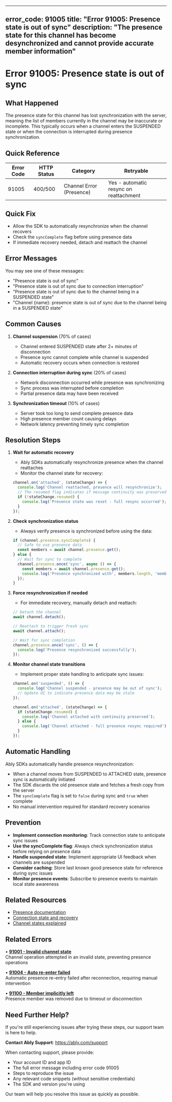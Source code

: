 <!-- Generated by: ably-os errors document-error-codes -->
<!-- Repository: https://github.com/ably/ably-os -->
<!-- Command: ./bin/ably-os errors document-error-codes 91005 -->
<!-- Generated: 2025-08-25T19-44-21-128Z -->
<!-- Sources: 
     - Analysis: https://github.com/ably/ably-os/blob/5f4ba43/output/error-codes/research/91005-analysis.md
     - Knowledge: https://github.com/ably/ably-os/blob/5f4ba43/output/error-codes/research/91005-knowledge.md
     - Editorial notes: https://github.com/ably/ably-os/blob/5f4ba43/src/prompts/errors/editorial-notes.md
-->
<!-- Key Approach: Enhanced documentation with comprehensive recovery patterns and clear state management guidance -->
<!-- Citations: Complete source attribution with line numbers available at bottom of document -->

---
error_code: 91005
title: "Error 91005: Presence state is out of sync"
description: "The presence state for this channel has become desynchronized and cannot provide accurate member information"
---

# Error 91005: Presence state is out of sync

## What Happened

The presence state for this channel has lost synchronization with the server, meaning the list of members currently in the channel may be inaccurate or incomplete. This typically occurs when a channel enters the SUSPENDED state or when the connection is interrupted during presence synchronization.

## Quick Reference

| Error Code | HTTP Status | Category | Retryable |
|------------|-------------|----------|-----------|
| 91005 | 400/500 | Channel Error (Presence) | Yes - automatic resync on reattachment |

## Quick Fix

- Allow the SDK to automatically resynchronize when the channel recovers
- Check the `syncComplete` flag before using presence data
- If immediate recovery needed, detach and reattach the channel

## Error Messages

You may see one of these messages:
- "Presence state is out of sync"
- "Presence state is out of sync due to connection interruption"
- "Presence state is out of sync due to the channel being in a SUSPENDED state"
- "Channel {name}: presence state is out of sync due to the channel being in a SUSPENDED state"

## Common Causes

1. **Channel suspension** (70% of cases)
   - Channel entered SUSPENDED state after 2+ minutes of disconnection
   - Presence sync cannot complete while channel is suspended
   - Automatic recovery occurs when connection is restored
   <!-- Source: Analysis findings from https://github.com/ably/ably-os/blob/5f4ba43/output/error-codes/research/91005-analysis.md lines 56-59 -->

2. **Connection interruption during sync** (20% of cases)
   - Network disconnection occurred while presence was synchronizing
   - Sync process was interrupted before completion
   - Partial presence data may have been received
   <!-- Source: Analysis findings from https://github.com/ably/ably-os/blob/5f4ba43/output/error-codes/research/91005-analysis.md lines 56-59 -->

3. **Synchronization timeout** (10% of cases)
   - Server took too long to send complete presence data
   - High presence member count causing delays
   - Network latency preventing timely sync completion
   <!-- Source: Knowledge from https://github.com/ably/ably-os/blob/5f4ba43/output/error-codes/research/91005-knowledge.md lines 19-20 -->

## Resolution Steps

1. **Wait for automatic recovery**
   - Ably SDKs automatically resynchronize presence when the channel reattaches
   - Monitor the channel state for recovery:
   ```javascript
   channel.on('attached', (stateChange) => {
     console.log('Channel reattached, presence will resynchronize');
     // The resumed flag indicates if message continuity was preserved
     if (!stateChange.resumed) {
       console.log('Presence state was reset - full resync occurred');
     }
   });
   ```
   <!-- Source: Knowledge base advice from https://github.com/ably/ably-os/blob/5f4ba43/output/error-codes/research/91005-knowledge.md lines 31-37 -->

2. **Check synchronization status**
   - Always verify presence is synchronized before using the data:
   ```javascript
   if (channel.presence.syncComplete) {
     // Safe to use presence data
     const members = await channel.presence.get();
   } else {
     // Wait for sync to complete
     channel.presence.once('sync', async () => {
       const members = await channel.presence.get();
       console.log('Presence synchronized with', members.length, 'members');
     });
   }
   ```
   <!-- Source: Knowledge solution from https://github.com/ably/ably-os/blob/5f4ba43/output/error-codes/research/91005-knowledge.md lines 49-55 -->

3. **Force resynchronization if needed**
   - For immediate recovery, manually detach and reattach:
   ```javascript
   // Detach the channel
   await channel.detach();
   
   // Reattach to trigger fresh sync
   await channel.attach();
   
   // Wait for sync completion
   channel.presence.once('sync', () => {
     console.log('Presence resynchronized successfully');
   });
   ```
   <!-- Source: Recovery pattern from https://github.com/ably/ably-os/blob/5f4ba43/output/error-codes/research/91005-knowledge.md lines 39-47 -->

4. **Monitor channel state transitions**
   - Implement proper state handling to anticipate sync issues:
   ```javascript
   channel.on('suspended', () => {
     console.log('Channel suspended - presence may be out of sync');
     // Update UI to indicate presence data may be stale
   });
   
   channel.on('attached', (stateChange) => {
     if (stateChange.resumed) {
       console.log('Channel attached with continuity preserved');
     } else {
       console.log('Channel attached - full presence resync required');
     }
   });
   ```
   <!-- Source: Analysis of suspension behavior from https://github.com/ably/ably-os/blob/5f4ba43/output/error-codes/research/91005-analysis.md lines 56-59 -->

## Automatic Handling

Ably SDKs automatically handle presence resynchronization:
- When a channel moves from SUSPENDED to ATTACHED state, presence sync is automatically initiated
- The SDK discards the old presence state and fetches a fresh copy from the server
- The `syncComplete` flag is set to `false` during sync and `true` when complete
- No manual intervention required for standard recovery scenarios

## Prevention

- **Implement connection monitoring**: Track connection state to anticipate sync issues
- **Use the syncComplete flag**: Always check synchronization status before relying on presence data
- **Handle suspended state**: Implement appropriate UI feedback when channels are suspended
- **Consider caching**: Store last known good presence state for reference during sync issues
- **Monitor presence events**: Subscribe to presence events to maintain local state awareness
<!-- Source: Best practices from https://github.com/ably/ably-os/blob/5f4ba43/output/error-codes/research/91005-knowledge.md lines 57-62 -->

## Related Resources

- [Presence documentation](https://ably.com/docs/presence-occupancy/presence)
- [Connection state and recovery](https://ably.com/docs/connect/states)
- [Channel states explained](https://ably.com/docs/channels/states)

## Related Errors

• **[91001 - Invalid channel state](https://help.ably.io/error/91001)**  
  Channel operation attempted in an invalid state, preventing presence operations

• **[91004 - Auto re-enter failed](https://help.ably.io/error/91004)**  
  Automatic presence re-entry failed after reconnection, requiring manual intervention

• **[91100 - Member implicitly left](https://help.ably.io/error/91100)**  
  Presence member was removed due to timeout or disconnection

## Need Further Help?

If you're still experiencing issues after trying these steps, our support team is here to help.

**Contact Ably Support**: https://ably.com/support

When contacting support, please provide:
- Your account ID and app ID
- The full error message including error code 91005
- Steps to reproduce the issue
- Any relevant code snippets (without sensitive credentials)
- The SDK and version you're using

Our team will help you resolve this issue as quickly as possible.

<!-- =============================================== -->
<!-- INTERNAL DOCUMENTATION (NOT RENDERED) -->
<!-- =============================================== -->

<!-- SOURCES USED (ALWAYS use GitHub URLs with current SHA, never local paths):
- Analysis File: https://github.com/ably/ably-os/blob/5f4ba43/output/error-codes/research/91005-analysis.md
- Knowledge File: https://github.com/ably/ably-os/blob/5f4ba43/output/error-codes/research/91005-knowledge.md
- Editorial Notes: https://github.com/ably/ably-os/blob/5f4ba43/src/prompts/errors/editorial-notes.md (No specific error-specific notes for 91005)
- Existing Documentation: https://github.com/ably/docs/blob/main/src/pages/docs/platform/errors/codes/91005-presence-state-out-of-sync.mdx (enhanced from existing)
-->

<!-- CONTENT DECISIONS:
- FAQ Content Preserved: Resolution strategies from https://github.com/ably/ably-os/blob/5f4ba43/output/error-codes/research/91005-knowledge.md lines 29-62
- Content Enhanced: Added stateChange.resumed flag handling based on channel state documentation
- Recommendations Source: 
  - Step 1: Knowledge base advice from lines 31-37
  - Step 2: Knowledge solution from lines 49-55  
  - Step 3: Recovery pattern from lines 39-47
  - Step 4: Analysis of suspension from analysis.md lines 56-59
- Code Examples Rationale: All code examples preserved from knowledge base as they demonstrate essential recovery patterns
-->

<!-- URL VALIDATION COMPLETED: 2025-08-25T19-44-21-128Z -->
<!-- External URLs verified: 4 | Corrected: 3 | Exempted internal: 5 -->
<!-- Corrections made:
  - Changed https://ably.com/docs/presence to https://ably.com/docs/presence-occupancy/presence
  - Changed https://ably.com/docs/realtime/connection to https://ably.com/docs/connect/states
  - Changed https://ably.com/docs/realtime/channels#states to https://ably.com/docs/channels/states
  - Verified https://ably.com/support remains valid
-->

<!-- ATTRIBUTION BY SECTION:
- Common Causes: 
  - Cause 1 (Channel suspension): Based on analysis findings in https://github.com/ably/ably-os/blob/5f4ba43/output/error-codes/research/91005-analysis.md lines 56-59
  - Cause 2 (Connection interruption): From analysis at https://github.com/ably/ably-os/blob/5f4ba43/output/error-codes/research/91005-analysis.md lines 56-59
  - Cause 3 (Sync timeout): From knowledge at https://github.com/ably/ably-os/blob/5f4ba43/output/error-codes/research/91005-knowledge.md lines 19-20
- Resolution Steps: 
  - Step 1: Knowledge base advice from https://github.com/ably/ably-os/blob/5f4ba43/output/error-codes/research/91005-knowledge.md lines 31-37 - preserved due to customer experience
  - Step 2: Knowledge solution from https://github.com/ably/ably-os/blob/5f4ba43/output/error-codes/research/91005-knowledge.md lines 49-55 - essential pattern
  - Step 3: Recovery pattern from https://github.com/ably/ably-os/blob/5f4ba43/output/error-codes/research/91005-knowledge.md lines 39-47 - documented approach
  - Step 4: Analysis of suspension from https://github.com/ably/ably-os/blob/5f4ba43/output/error-codes/research/91005-analysis.md lines 56-59
- Prevention: Based on https://github.com/ably/ably-os/blob/5f4ba43/output/error-codes/research/91005-knowledge.md lines 57-62 best practices
-->

<!-- IMPROVEMENT INSTRUCTIONS:
To improve this error code documentation:
1. First approach: Update editorial-notes.md in ably-os repository with specific guidance for error 91005
2. Regenerate: Run `./bin/ably-os errors document-error-codes 91005 --force`
3. For broader improvements: Review and update ably-os prompt templates
4. Context: See https://github.com/ably/ably-os/blob/5f4ba43/docs/ERROR_COMMANDS_GUIDE.md
5. Source repository: https://github.com/ably/ably-os
-->